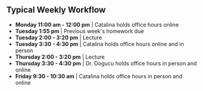 ## Typical Weekly Workflow

```{=html}


<!--timeline from https://bootsnipp.com/snippets/xrKXW-->

<div class="container mt-5 mb-5">
  <div class="row">
    <div class="col-md-6 offset-md-3">
    	<ul class="timeline">

    		<li> <b>Monday 11:00 am - 12:00 pm</b> | Catalina holds office hours online </li>
    		<li> <b>Tuesday 1:55 pm </b> | Previous week's homework due </li>
    		<li> <b>Tuesday 2:00 - 3:20 pm</b> | Lecture </li>
    		<li> <b>Tuesday 3:30 - 4:30 pm</b> | Catalina holds office hours online and in person </li>
    		<li> <b>Thursday 2:00 - 3:20 pm</b> | Lecture </li>
    		<li> <b>Thursday 3:30 - 4:30 pm</b> | Dr. Dogucu holds office hours in person and online </li>
    		<li> <b>Friday 9:30 - 10:30 am</b> | Catalina holds office hours in person and online </li>
    		
    	</ul>
    </div>
  </div>
</div>

```
